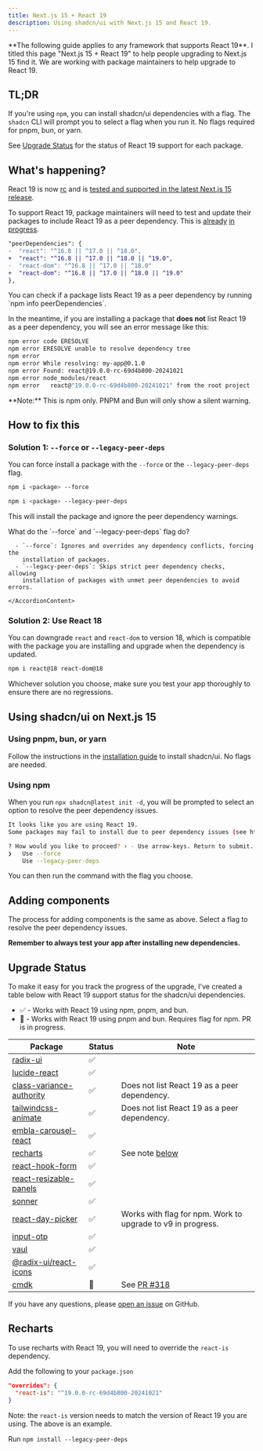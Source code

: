 ```yaml
---
title: Next.js 15 + React 19
description: Using shadcn/ui with Next.js 15 and React 19.
---
```


<Callout>
  **The following guide applies to any framework that supports React 19**. I
  titled this page "Next.js 15 + React 19" to help people upgrading to Next.js
  15 find it. We are working with package maintainers to help upgrade to React
  19.
</Callout>

## TL;DR

If you're using `npm`, you can install shadcn/ui dependencies with a flag. The `shadcn` CLI will prompt you to select a flag when you run it. No flags required for pnpm, bun, or yarn.

See [Upgrade Status](#upgrade-status) for the status of React 19 support for each package.

## What's happening?

React 19 is now [rc](https://www.npmjs.com/package/react?activeTab=versions) and is [tested and supported in the latest Next.js 15 release](https://nextjs.org/blog/next-15#react-19).

To support React 19, package maintainers will need to test and update their packages to include React 19 as a peer dependency. This is [already](https://github.com/radix-ui/primitives/pull/2952) [in](https://github.com/pacocoursey/cmdk/pull/318) [progress](https://github.com/emilkowalski/vaul/pull/498).

```diff /^19.0/
"peerDependencies": {
-  "react": "^16.8 || ^17.0 || ^18.0",
+  "react": "^16.8 || ^17.0 || ^18.0 || ^19.0",
-  "react-dom": "^16.8 || ^17.0 || ^18.0"
+  "react-dom": "^16.8 || ^17.0 || ^18.0 || ^19.0"
},
```

<Callout>
  You can check if a package lists React 19 as a peer dependency by running
  `npm info <package> peerDependencies`.
</Callout>

In the meantime, if you are installing a package that **does not** list React 19 as a peer dependency, you will see an error message like this:

```bash
npm error code ERESOLVE
npm error ERESOLVE unable to resolve dependency tree
npm error
npm error While resolving: my-app@0.1.0
npm error Found: react@19.0.0-rc-69d4b800-20241021
npm error node_modules/react
npm error   react@"19.0.0-rc-69d4b800-20241021" from the root project
```

<Callout>
  **Note:** This is npm only. PNPM and Bun will only show a silent warning.
</Callout>

## How to fix this

### Solution 1: `--force` or `--legacy-peer-deps`

You can force install a package with the `--force` or the `--legacy-peer-deps` flag.

```bash
npm i <package> --force

npm i <package> --legacy-peer-deps
```

This will install the package and ignore the peer dependency warnings.

<Accordion type="multiple">
  <AccordionItem value="flags">
    <AccordionTrigger className="font-medium">
      What do the `--force` and `--legacy-peer-deps` flag do?
    </AccordionTrigger>
    <AccordionContent className="[&_ul]:mt-0">

      - `--force`: Ignores and overrides any dependency conflicts, forcing the
        installation of packages.
      - `--legacy-peer-deps`: Skips strict peer dependency checks, allowing
        installation of packages with unmet peer dependencies to avoid errors.

    </AccordionContent>

  </AccordionItem>
</Accordion>

### Solution 2: Use React 18

You can downgrade `react` and `react-dom` to version 18, which is compatible with the package you are installing and upgrade when the dependency is updated.

```bash
npm i react@18 react-dom@18
```

Whichever solution you choose, make sure you test your app thoroughly to ensure
there are no regressions.

## Using shadcn/ui on Next.js 15

### Using pnpm, bun, or yarn

Follow the instructions in the [installation guide](/docs/installation/next) to install shadcn/ui. No flags are needed.

### Using npm

When you run `npx shadcn@latest init -d`, you will be prompted to select an option to resolve the peer dependency issues.

```bash
It looks like you are using React 19.
Some packages may fail to install due to peer dependency issues (see https://ui.shadcn.com/react-19).

? How would you like to proceed? › - Use arrow-keys. Return to submit.
❯   Use --force
    Use --legacy-peer-deps
```

You can then run the command with the flag you choose.

## Adding components

The process for adding components is the same as above. Select a flag to resolve the peer dependency issues.

**Remember to always test your app after installing new dependencies.**

## Upgrade Status

To make it easy for you track the progress of the upgrade, I've created a table below with React 19 support status for the shadcn/ui dependencies.

- ✅ - Works with React 19 using npm, pnpm, and bun.
- 🚧 - Works with React 19 using pnpm and bun. Requires flag for npm. PR is in progress.

| Package                                                                            | Status | Note                                                        |
| ---------------------------------------------------------------------------------- | ------ | ----------------------------------------------------------- |
| [radix-ui](https://www.npmjs.com/package/@radix-ui/react-icons)                    | ✅     |                                                             |
| [lucide-react](https://www.npmjs.com/package/lucide-react)                         | ✅     |                                                             |
| [class-variance-authority](https://www.npmjs.com/package/class-variance-authority) | ✅     | Does not list React 19 as a peer dependency.                |
| [tailwindcss-animate](https://www.npmjs.com/package/tailwindcss-animate)           | ✅     | Does not list React 19 as a peer dependency.                |
| [embla-carousel-react](https://www.npmjs.com/package/embla-carousel-react)         | ✅     |                                                             |
| [recharts](https://www.npmjs.com/package/recharts)                                 | ✅     | See note [below](#recharts)                                 |
| [react-hook-form](https://www.npmjs.com/package/react-hook-form)                   | ✅     |                                                             |
| [react-resizable-panels](https://www.npmjs.com/package/react-resizable-panels)     | ✅     |                                                             |
| [sonner](https://www.npmjs.com/package/sonner)                                     | ✅     |                                                             |
| [react-day-picker](https://www.npmjs.com/package/react-day-picker)                 | ✅     | Works with flag for npm. Work to upgrade to v9 in progress. |
| [input-otp](https://www.npmjs.com/package/input-otp)                               | ✅     |                                                             |
| [vaul](https://www.npmjs.com/package/vaul)                                         | ✅     |                                                             |
| [@radix-ui/react-icons](https://www.npmjs.com/package/@radix-ui/react-icons)       | ✅     |                                                             |
| [cmdk](https://www.npmjs.com/package/cmdk)                                         | 🚧     | See [PR #318](https://github.com/pacocoursey/cmdk/pull/318) |

If you have any questions, please [open an issue](https://github.com/shadcn/ui/issues) on GitHub.

## Recharts

To use recharts with React 19, you will need to override the `react-is` dependency.

<Steps>

<Step>Add the following to your `package.json`</Step>

```json title="package.json"
"overrides": {
  "react-is": "^19.0.0-rc-69d4b800-20241021"
}
```

Note: the `react-is` version needs to match the version of React 19 you are using. The above is an example.

<Step>Run `npm install --legacy-peer-deps`</Step>

</Steps>
